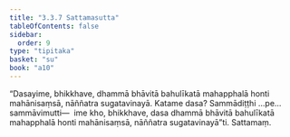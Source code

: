 ```yaml
---
title: "3.3.7 Sattamasutta"
tableOfContents: false
sidebar:
  order: 9
type: "tipitaka"
basket: "su"
book: "a10"
---
```



<DynamicBreadcrumb />

<Division number="129" book="a10">

<Paragraph number="1094" book="a10">
“Dasayime, bhikkhave, dhammā bhāvitā bahulīkatā mahapphalā honti mahānisaṃsā, nāññatra sugatavinayā. Katame dasa? Sammādiṭṭhi …pe…  sammāvimutti—  ime kho, bhikkhave, dasa dhammā bhāvitā bahulīkatā mahapphalā honti mahānisaṃsā, nāññatra sugatavinayā”ti.

</Paragraph>
</Division>

<Paragraph number="1095" type="center" book="a10">
Sattamaṃ.
</Paragraph>